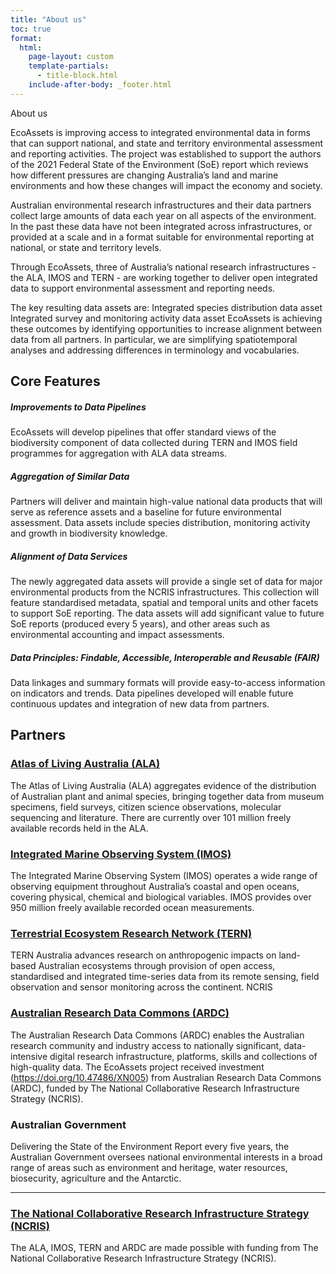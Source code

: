 ```yaml
---
title: "About us"
toc: true
format:
  html:
    page-layout: custom
    template-partials: 
      - title-block.html
    include-after-body: _footer.html
---
```

::: about-page
::: {#about-us}
::: subheading
About us
:::

::: about-page-text-padding
EcoAssets is improving access to integrated environmental data in forms that can support national, and state and territory environmental assessment and reporting activities. The project was established to support the authors of the 2021 Federal State of the Environment (SoE) report which reviews how different pressures are changing Australia's land and marine environments and how these changes will impact the economy and society.

Australian environmental research infrastructures and their data partners collect large amounts of data each year on all aspects of the environment. In the past these data have not been integrated across infrastructures, or provided at a scale and in a format suitable for environmental reporting at national, or state and territory levels.

Through EcoAssets, three of Australia's national research infrastructures - the ALA, IMOS and TERN - are working together to deliver open integrated data to support environmental assessment and reporting needs.

The key resulting data assets are: Integrated species distribution data asset Integrated survey and monitoring activity data asset EcoAssets is achieving these outcomes by identifying opportunities to increase alignment between data from all partners. In particular, we are simplifying spatiotemporal analyses and addressing differences in terminology and vocabularies.
:::
:::

::: {#core-features}
::: subheading
## Core Features
:::

::: about-page-text-padding
##### **Improvements to Data Pipelines**

EcoAssets will develop pipelines that offer standard views of the biodiversity component of data collected during TERN and IMOS field programmes for aggregation with ALA data streams.

##### **Aggregation of Similar Data**

Partners will deliver and maintain high-value national data products that will serve as reference assets and a baseline for future environmental assessment. Data assets include species distribution, monitoring activity and growth in biodiversity knowledge.

##### **Alignment of Data Services**

The newly aggregated data assets will provide a single set of data for major environmental products from the NCRIS infrastructures. This collection will feature standardised metadata, spatial and temporal units and other facets to support SoE reporting. The data assets will add significant value to future SoE reports (produced every 5 years), and other areas such as environmental accounting and impact assessments.

##### **Data Principles: Findable, Accessible, Interoperable and Reusable (FAIR)**

Data linkages and summary formats will provide easy-to-access information on indicators and trends. Data pipelines developed will enable future continuous updates and integration of new data from partners.
:::
:::

::: {#partners}
::: subheading
## Partners
:::
::: about-page-text-padding
### [Atlas of Living Australia (ALA)](https://ala.org.au/ "Atlas of Living Australia website"){target="_blank"}

The Atlas of Living Australia (ALA) aggregates evidence of the distribution of Australian plant and animal species, bringing together data from museum specimens, field surveys, citizen science observations, molecular sequencing and literature. There are currently over 101 million freely available records held in the ALA.

### [Integrated Marine Observing System (IMOS)](https://imos.org.au/ "Interated Marine Observing Sysytem website")

The Integrated Marine Observing System (IMOS) operates a wide range of observing equipment throughout Australia's coastal and open oceans, covering physical, chemical and biological variables. IMOS provides over 950 million freely available recorded ocean measurements.

### [Terrestrial Ecosystem Research Network (TERN)](https://www.tern.org.au/ "Terrestrial Ecosystem Research Network website")

TERN Australia advances research on anthropogenic impacts on land-based Australian ecosystems through provision of open access, standardised and integrated time-series data from its remote sensing, field observation and sensor monitoring across the continent. NCRIS

### [Australian Research Data Commons (ARDC)](https://ardc.edu.au/ "Australian Research Data Commons website")

The Australian Research Data Commons (ARDC) enables the Australian research community and industry access to nationally significant, data-intensive digital research infrastructure, platforms, skills and collections of high-quality data. The EcoAssets project received investment (<https://doi.org/10.47486/XN005>) from Australian Research Data Commons (ARDC), funded by The National Collaborative Research Infrastructure Strategy (NCRIS).

### Australian Government

Delivering the State of the Environment Report every five years, the Australian Government oversees national environmental interests in a broad range of areas such as environment and heritage, water resources, biosecurity, agriculture and the Antarctic.

------------------------------------------------------------------------

### [The National Collaborative Research Infrastructure Strategy (NCRIS)](https://www.education.gov.au/ncris "Find out more about NCRIS")

The ALA, IMOS, TERN and ARDC are made possible with funding from The National Collaborative Research Infrastructure Strategy (NCRIS).
:::
:::
:::